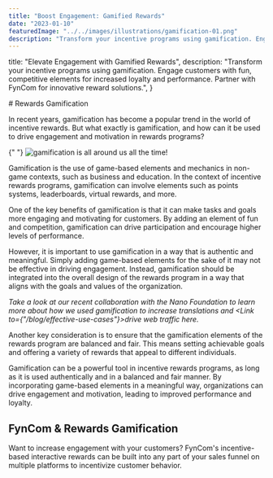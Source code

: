 ```yaml
---
title: "Boost Engagement: Gamified Rewards"
date: "2023-01-10"
featuredImage: "../../images/illustrations/gamification-01.png"
description: "Transform your incentive programs using gamification. Engage customers with fun, competitive elements for increased loyalty and performance. Partner with FynCom for innovative reward solutions."
---
```



  title: "Elevate Engagement with Gamified Rewards",
  description:
    "Transform your incentive programs using gamification. Engage customers with fun, competitive elements for increased loyalty and performance. Partner with FynCom for innovative reward solutions.",
}

<Wrapper seo={meta}>
  # Rewards Gamification

In recent years, gamification has become a popular trend in the world of incentive rewards. But what exactly is gamification, and how can it be used to drive engagement and motivation in rewards programs?

{" "}
<img src={gamification} alt="gamification is all around us all the time!" />

Gamification is the use of game-based elements and mechanics in non-game contexts, such as business and education. In the context of incentive rewards programs, gamification can involve elements such as points systems, leaderboards, virtual rewards, and more.

One of the key benefits of gamification is that it can make tasks and goals more engaging and motivating for customers. By adding an element of fun and competition, gamification can drive participation and encourage higher levels of performance.

However, it is important to use gamification in a way that is authentic and meaningful. Simply adding game-based elements for the sake of it may not be effective in driving engagement. Instead, gamification should be integrated into the overall design of the rewards program in a way that aligns with the goals and values of the organization.

_Take a look at our recent collaboration with the Nano Foundation to learn more about how we used gamification to increase translations and <Link to={"/blog/effective-use-cases"}>drive web traffic here</Link>._

Another key consideration is to ensure that the gamification elements of the rewards program are balanced and fair. This means setting achievable goals and offering a variety of rewards that appeal to different individuals.

Gamification can be a powerful tool in incentive rewards programs, as long as it is used authentically and in a balanced and fair manner. By incorporating game-based elements in a meaningful way, organizations can drive engagement and motivation, leading to improved performance and loyalty.

## FynCom & Rewards Gamification

Want to increase engagement with your customers? FynCom's incentive-based interactive rewards can be built into any part of your sales funnel on multiple platforms to incentivize customer behavior.

</Wrapper>
